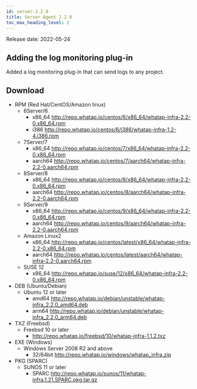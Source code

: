 ```yaml
---
id: server-2.2.0
title: Server Agent 2.2.0
toc_max_heading_level: 2
---
```


Release date: 2022-05-24

## Adding the log monitoring plug-in

Added a log monitoring plug-in that can send logs to any project.

## Download

-   RPM (Red Hat/CentOS/Amazon linux)
    -   6Server/6 
        -   x86_64 http://repo.whatap.io/centos/6/x86_64/whatap-infra-2.2-0.x86_64.rpm 
        -   i386 http://repo.whatap.io/centos/6/i386/whatap-infra-1.2-4.i386.rpm
    -   7Server/7 
        -   x86_64 http://repo.whatap.io/centos/7/x86_64/whatap-infra-2.2-0.x86_64.rpm 
        -   aarch64 http://repo.whatap.io/centos/7/aarch64/whatap-infra-2.2-0.aarch64.rpm
    -   8Server/8 
        -   x86_64 http://repo.whatap.io/centos/8/x86_64/whatap-infra-2.2-0.x86_64.rpm 
        -   aarch64 http://repo.whatap.io/centos/8/aarch64/whatap-infra-2.2-0.aarch64.rpm
    -   9Server/9 
        -   x86_64 http://repo.whatap.io/centos/9/x86_64/whatap-infra-2.2-0.x86_64.rpm 
        -   aarch64 http://repo.whatap.io/centos/9/aarch64/whatap-infra-2.2-0.aarch64.rpm
    -   Amazon Linux2
        -   x86_64 http://repo.whatap.io/centos/latest/x86_64/whatap-infra-2.2-0.x86_64.rpm 
        -   aarch64 http://repo.whatap.io/centos/latest/aarch64/whatap-infra-2.2-0.aarch64.rpm
    -   SUSE 12
        -   x86_64 http://repo.whatap.io/suse/12/x86_64/whatap-infra-2.2-0.x86_64.rpm
-   DEB (Ubuntu/Debian)
    -   Ubuntu 12 or later
        -   amd64 http://repo.whatap.io/debian/unstable/whatap-infra_2.2.0_amd64.deb
        -   arm64 http://repo.whatap.io/debian/unstable/whatap-infra_2.2.0_arm64.deb
-   TXZ (Freebsd)
    -   Freebsd 10 or later
        -   http://repo.whatap.io/freebsd/10/whatap-infra-1.1.2.txz
-   EXE (Windows)
    -   Windows Server 2008 R2 and above
        -   32/64bit http://repo.whatap.io/windows/whatap_infra.zip
-   PKG (SPARC)
    -   SUNOS 11 or later
        -   SPARC http://repo.whatap.io/sunos/11/whatap-infra.1.21.SPARC.pkg.tar.gz
